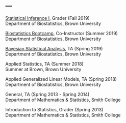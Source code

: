 ---
---

<link rel="stylesheet" href="styles.css" type="text/css">

[Statistical Inference I](inf1fa2019.html), Grader (Fall 2019)  
Department of Biostatistics, Brown University

[Biostatistics Bootcamp](bootcampsu2019.html), Co-Instructor (Summer 2019)  
Department of Biostatistics, Brown University

[Bayesian Statistical Analysis](bayesiansp2019.html), TA (Spring 2019)  
Department of Biostatistics, Brown University

Applied Statistics, TA (Summer 2018)  
Summer at Brown, Brown University

Applied Generalized Linear Models, TA (Spring 2018)  
Department of Biostatistics, Brown University

General, TA (Spring 2013 - Spring 2014)  
Department of Mathematics \& Statistics, Smith College

Introduction to Statistics, Grader (Spring 2013)  
Department of Mathematics \& Statistics, Smith College
